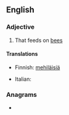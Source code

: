 ==English==

===Adjective===
{{en-adj}}

# That feeds on [[bee]]s

====Translations====
{{trans-top|that feeds on bees}}
* Finnish: [[mehiläinen|mehiläisiä]] {{t+|fi|syövä}}
{{trans-mid}}
* Italian: {{t|it|apivoro}}
{{trans-bottom}}

===Anagrams===
* {{l|en|oviparous}}
